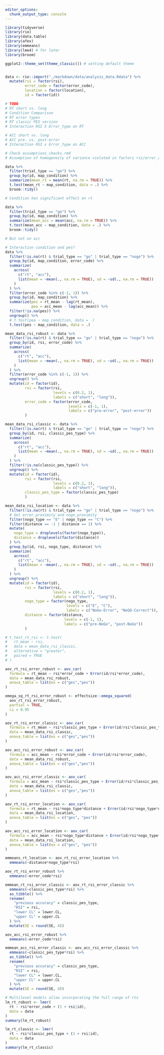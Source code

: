 ```yaml
---
editor_options:
  chunk_output_type: console
---
```


```r
library(tidyverse)
library(rio)
library(data.table)
library(afex)
library(emmeans)
library(lme4) # for later
library(broom)

ggplot2::theme_set(theme_classic()) # setting default theme
```

```r

```

```r
data <- rio::import("./markdown/data/analysis_data.Rdata") %>% 
  mutate(rsi = factor(rsi),
         error_code = factor(error_code),
         location = factor(location),
         id = factor(id))
```

```r
# TODO
# RT short vs. long
# Condition Comparison
# RT error types
# RT classic PES version
# Interaction RSI X Error_type on RT

# ACC short vs. long
# ACC pre. vs. post-error
# Interaction RSI x Error_type on ACC


```

```r
# Check assumptions_checks.rmd 
# Assumption of homogeneity of variance violated in factors rsi/error_code
```

```r
data %>% 
  filter(trial_type == "go") %>% 
  group_by(id, map_condition) %>% 
  summarize(mean_rt = mean(rt, na.rm = TRUE)) %>% 
  t.test(mean_rt ~ map_condition, data = .) %>% 
  broom::tidy()

# Condition has significant effect on rt

data %>% 
  filter(trial_type == "go") %>% 
  group_by(id, map_condition) %>% 
  summarize(mean_acc = mean(acc, na.rm = TRUE)) %>% 
  t.test(mean_acc ~ map_condition, data = .) %>% 
  broom::tidy()

# But not on acc

# Interaction condition and pes?
data %>% 
  filter(!is.na(rt) & trial_type == "go" | trial_type == "nogo") %>% 
  group_by(id, map_condition, error_code) %>% 
  summarize(
    across(
      c("rt", "acc"),
      list(mean = ~mean(., na.rm = TRUE), sd = ~sd(., na.rm = TRUE))
    )
  ) %>% 
  filter(error_code %in% c(-1, 1)) %>% 
  group_by(id, map_condition) %>% 
  summarize(pes = rt_mean - lag(rt_mean),
            pea = acc_mean - lag(acc_mean)) %>% 
  filter(!is.na(pes)) %>% 
  ungroup() %>% 
  # t.test(pea ~ map_condition, data = .)
  t.test(pes ~ map_condition, data = .)

```


```r
mean_data_rsi_robust <- data %>% 
  filter(!is.na(rt) & trial_type == "go" | trial_type == "nogo") %>% 
  group_by(id, rsi, error_code) %>%
  summarize(
    across(
      c("rt", "acc"),
      list(mean = ~mean(., na.rm = TRUE), sd = ~sd(., na.rm = TRUE))
    )
  ) %>%
  filter(error_code %in% c(-1, 1)) %>% 
  ungroup() %>% 
  mutate(id = factor(id),
         rsi = factor(rsi, 
                      levels = c(0.2, 1),
                      labels = c("short", "long")),
         error_code = factor(error_code,
                             levels = c(-1, 1),
                             labels = c("pre-error", "post-error"))
         )

mean_data_rsi_classic <- data %>% 
  filter(!is.na(rt) & trial_type == "go" | trial_type == "nogo") %>% 
  group_by(id, rsi, classic_pes_type) %>%
  summarize(
    across(
      c("rt", "acc"),
      list(mean = ~mean(., na.rm = TRUE), sd = ~sd(., na.rm = TRUE))
    )
  ) %>%
  filter(!is.na(classic_pes_type)) %>% 
  ungroup() %>% 
  mutate(id = factor(id),
         rsi = factor(rsi, 
                      levels = c(0.2, 1),
                      labels = c("short", "long")),
         classic_pes_type = factor(classic_pes_type)
         )

mean_data_rsi_location <- data %>% 
  filter(!is.na(rt) & trial_type == "go" | trial_type == "nogo") %>% 
  # Get error_proximity and nogo_proximity
  filter(nogo_type == "E" | nogo_type == "C") %>% 
  filter(distance == -1 | distance == 1) %>% 
  mutate(
    nogo_type = droplevels(factor(nogo_type)),
    distance = droplevels(factor(distance))
  ) %>% 
  group_by(id, rsi, nogo_type, distance) %>%
  summarize(
    across(
      c("rt", "acc"),
      list(mean = ~mean(., na.rm = TRUE), sd = ~sd(., na.rm = TRUE))
    )
  ) %>% 
  ungroup() %>% 
  mutate(id = factor(id),
         rsi = factor(rsi, 
                      levels = c(0.2, 1),
                      labels = c("short", "long")),
         nogo_type = factor(nogo_type,
                            levels = c("E", "C"),
                            labels = c("NoGo-Error", "NoGO-Correct")),
         distance = factor(distance,
                           levels = c(-1, 1),
                           labels = c("pre-NoGo", "post-NoGo"))
         )

# t_test_rt_rsi <- t.test(
#   rt_mean ~ rsi,
#   data = mean_data_rsi_classic,
#   alternative = "greater",
#   paired = TRUE
# )

aov_rt_rsi_error_robust <- aov_car(
  formula = rt_mean ~ rsi*error_code + Error(id/rsi*error_code),
  data = mean_data_rsi_robust,
  anova_table = list(es = c("ges","pes"))
)

omega_sq_rt_rsi_error_robust <- effectsize::omega_squared(
  aov_rt_rsi_error_robust,
  partial = TRUE,
  ci = 0.95
)

aov_rt_rsi_error_classic <- aov_car(
  formula = rt_mean ~ rsi*classic_pes_type + Error(id/rsi*classic_pes_type),
  data = mean_data_rsi_classic,
  anova_table = list(es = c("ges","pes"))
)

aov_acc_rsi_error_robust <- aov_car(
  formula = acc_mean ~ rsi*error_code + Error(id/rsi*error_code),
  data = mean_data_rsi_robust,
  anova_table = list(es = c("ges","pes"))
)

aov_acc_rsi_error_classic <- aov_car(
  formula = acc_mean ~ rsi*classic_pes_type + Error(id/rsi*classic_pes_type),
  data = mean_data_rsi_classic,
  anova_table = list(es = c("ges","pes"))
)

aov_rt_rsi_error_location <- aov_car(
  formula = rt_mean ~ rsi*nogo_type*distance + Error(id/rsi*nogo_type*distance),
  data = mean_data_rsi_location,
  anova_table = list(es = c("ges", "pes"))
)

aov_acc_rsi_error_location <- aov_car(
  formula = acc_mean ~ rsi*nogo_type*distance + Error(id/rsi*nogo_type*distance),
  data = mean_data_rsi_location,
  anova_table = list(es = c("ges", "pes"))
)

emmeans_rt_location <- aov_rt_rsi_error_location %>% 
  emmeans(~distance*nogo_type*rsi)
```

```r
aov_rt_rsi_error_robust %>% 
  emmeans(~error_code*rsi)

emmean_rt_rsi_error_classic <- aov_rt_rsi_error_classic %>% 
  emmeans(~classic_pes_type*rsi) %>% 
  as_tibble() %>% 
  rename(
    "previous accuracy" = classic_pes_type,
    "RSI" = rsi,
    "lower CL" = lower.CL,
    "upper CL" = upper.CL
  ) %>% 
  mutate(SE = round(SE, 4))

aov_acc_rsi_error_robust %>% 
  emmeans(~error_code*rsi)

emmean_acc_rsi_error_classic <- aov_acc_rsi_error_classic %>% 
  emmeans(~classic_pes_type*rsi) %>% 
  as_tibble() %>% 
  rename(
    "previous accuracy" = classic_pes_type,
    "RSI" = rsi,
    "lower CL" = lower.CL,
    "upper CL" = upper.CL
  ) %>% 
  mutate(SE = round(SE, 4))
```

```r
# Multilevel models allow incorporating the full range of rts
lm_rt_robust <- lmer(
  rt ~ rsi*error_code + (1 + rsi|id),
  data = data
)
summary(lm_rt_robust)

lm_rt_classic <- lmer(
  rt ~ rsi*classic_pes_type + (1 + rsi|id),
  data = data
)
summary(lm_rt_classic)
```
